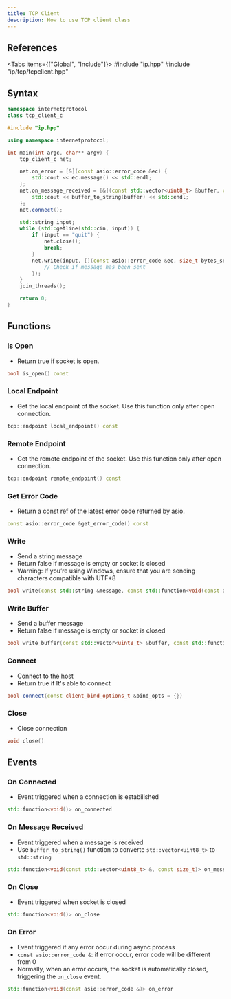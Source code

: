 ```yaml
---
title: TCP Client
description: How to use TCP client class
---
```



## References

<Tabs items={["Global", "Include"]}>
    <Tab value="Global">#include "ip.hpp"</Tab>
    <Tab value="Include">#include "ip/tcp/tcpclient.hpp"</Tab>
</Tabs>

## Syntax

```cpp
namespace internetprotocol
class tcp_client_c
```

```cpp
#include "ip.hpp"

using namespace internetprotocol;

int main(int argc, char** argv) {
    tcp_client_c net;

    net.on_error = [&](const asio::error_code &ec) {
        std::cout << ec.message() << std::endl;
    };
    net.on_message_received = [&](const std::vector<uint8_t> &buffer, const size_t bytes_recv) {
        std::cout << buffer_to_string(buffer) << std::endl;
    };
    net.connect();

    std::string input;
    while (std::getline(std::cin, input)) {
        if (input == "quit") {
            net.close();
            break;
        }
        net.write(input, [](const asio::error_code &ec, size_t bytes_sent) {
            // Check if message has been sent
        });
    }
    join_threads();

    return 0;
}
```

## Functions

### Is Open

-   Return true if socket is open.

```cpp
bool is_open() const
```

### Local Endpoint

-   Get the local endpoint of the socket. Use this function only after open connection.

```cpp
tcp::endpoint local_endpoint() const
```

### Remote Endpoint

-   Get the remote endpoint of the socket. Use this function only after open connection.

```cpp
tcp::endpoint remote_endpoint() const
```

### Get Error Code

-   Return a const ref of the latest error code returned by asio.

```cpp
const asio::error_code &get_error_code() const
```

### Write

-   Send a string message
-   Return false if message is empty or socket is closed
-   Warning: If you’re using Windows, ensure that you are sending characters compatible with UTF\*8

```cpp
bool write(const std::string &message, const std::function<void(const asio::error_code &, const size_t)> &callback = nullptr)
```

### Write Buffer

-   Send a buffer message
-   Return false if message is empty or socket is closed

```cpp
bool write_buffer(const std::vector<uint8_t> &buffer, const std::function<void(const asio::error_code &, const size_t)> &callback = nullptr)
```

### Connect

-   Connect to the host
-   Return true if It's able to connect

```cpp
bool connect(const client_bind_options_t &bind_opts = {})
```

### Close

-   Close connection

```cpp
void close()
```

## Events

### On Connected

-   Event triggered when a connection is estabilished

```cpp
std::function<void()> on_connected
```

### On Message Received

-   Event triggered when a message is received
-   Use `buffer_to_string()` function to converte `std::vector<uint8_t>` to `std::string`

```cpp
std::function<void(const std::vector<uint8_t> &, const size_t)> on_message_received
```

### On Close

-   Event triggered when socket is closed

```cpp
std::function<void()> on_close
```

### On Error

-   Event triggered if any error occur during async process
-   `const asio::error_code &`: if error occur, error code will be different from 0
-   Normally, when an error occurs, the socket is automatically closed, triggering the `on_close` event.

```cpp
std::function<void(const asio::error_code &)> on_error
```
